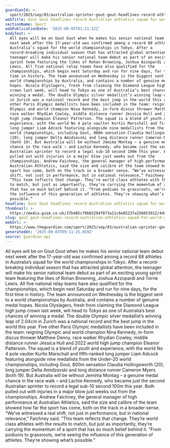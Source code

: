 ```yaml
---
guardianId: >-
  sport/2025/sep/03/australian-sprinter-gout-gout-headlines-record-athletics-squad-national-team-world-championships
webTitle: Gout Gout headlines record Australian athletics squad for world championships
sectionName: Sport
webPublicationDate: '2025-09-03T01:21:32Z'
bodyText: >-
  All eyes will be on Gout Gout when he makes his senior national team debut
  next week after the 17-year-old was confirmed among a record 88 athletes in
  Australia’s squad for the world championships in Tokyo. After a
  record-breaking individual season that has attracted global attention, the
  teenager will make his senior national team debut as part of an exciting young
  sprint team featuring the likes of Rohan Browning, Joshua Azzopardi and Torrie
  Lewis. All five national relay teams have also qualified for the
  championships, which begin next Saturday and run for nine days, for the first
  time in history. The team announced on Wednesday is the biggest sent to a
  world championships by Australia, and contains a number of genuine medal
  hopes. Nicola Olyslagers, fresh from claiming the Diamond League high jump
  crown last week, will head to Tokyo as one of Australia’s best chances of
  winning a medal. The double Olympic silver medallist’s winning leap of 2.04cm
  in Zurich was a national record and the best jump in the world this year. Five
  other Paris Olympic medallists have been included in the team: reigning
  Olympic and world champion Nina Kennedy, in-form discus thrower Matthew Denny,
  race walker Rhydian Cowley, middle distance runner Jessica Hull and 2022 world
  high jump champion Eleanor Patterson. The squad is a blend of youth and
  experience, with the world No 4 pole vaulter Kurtis Marschall and fifth-ranked
  long jumper Liam Adcock featuring alongside nine medallists from the Under-20
  world championships, including Gout, 800m sensation Claudia Hollingsworth
  (20), long jumper Delta Amidzovski and long distance runner Cameron Myers
  (both 19). But Australia will be without Jemima Montag – a genuine medal
  chance in the race walk – and Lachie Kennedy, who became just the second
  Australian sprinter to record a legal sub-10 second 100m this year. Both
  pulled out with injuries in a major blow just weeks out from the
  championships. Andrew Faichney, the general manager of high performance at
  Australian Athletics, said the size and calibre of the team showed how far the
  sport has come, both on the track in a broader sense. “We’ve witnessed a real
  shift, not just in performance, but in national relevance,” Faichney said.
  “This team reflects that change. They’re world class athletes with the results
  to match, but just as importantly, they’re carrying the momentum of a sport
  that has so much belief behind it. “From podiums to grassroots, we’re seeing
  the influence of this generation of athletes. They’re showing what’s
  possible.”
headline: Gout Gout headlines record Australian athletics squad for world championships
thumbnail: >-
  https://media.guim.co.uk/37b485cf9b65294f873a11c6e85237a256653912/449_0_4530_3625/500.jpg
slug: gout-gout-headlines-record-australian-athletics-squad-for-world-championships
webUrl: >-
  https://www.theguardian.com/sport/2025/sep/03/australian-sprinter-gout-gout-headlines-record-athletics-squad-national-team-world-championships
generatedAt: '2025-09-03T09:11:25.859Z'
source: guardian-api
---
```

All eyes will be on Gout Gout when he makes his senior national team debut next week after the 17-year-old was confirmed among a record 88 athletes in Australia’s squad for the world championships in Tokyo. After a record-breaking individual season that has attracted global attention, the teenager will make his senior national team debut as part of an exciting young sprint team featuring the likes of Rohan Browning, Joshua Azzopardi and Torrie Lewis. All five national relay teams have also qualified for the championships, which begin next Saturday and run for nine days, for the first time in history. The team announced on Wednesday is the biggest sent to a world championships by Australia, and contains a number of genuine medal hopes. Nicola Olyslagers, fresh from claiming the Diamond League high jump crown last week, will head to Tokyo as one of Australia’s best chances of winning a medal. The double Olympic silver medallist’s winning leap of 2.04cm in Zurich was a national record and the best jump in the world this year. Five other Paris Olympic medallists have been included in the team: reigning Olympic and world champion Nina Kennedy, in-form discus thrower Matthew Denny, race walker Rhydian Cowley, middle distance runner Jessica Hull and 2022 world high jump champion Eleanor Patterson. The squad is a blend of youth and experience, with the world No 4 pole vaulter Kurtis Marschall and fifth-ranked long jumper Liam Adcock featuring alongside nine medallists from the Under-20 world championships, including Gout, 800m sensation Claudia Hollingsworth (20), long jumper Delta Amidzovski and long distance runner Cameron Myers (both 19). But Australia will be without Jemima Montag – a genuine medal chance in the race walk – and Lachie Kennedy, who became just the second Australian sprinter to record a legal sub-10 second 100m this year. Both pulled out with injuries in a major blow just weeks out from the championships. Andrew Faichney, the general manager of high performance at Australian Athletics, said the size and calibre of the team showed how far the sport has come, both on the track in a broader sense. “We’ve witnessed a real shift, not just in performance, but in national relevance,” Faichney said. “This team reflects that change. They’re world class athletes with the results to match, but just as importantly, they’re carrying the momentum of a sport that has so much belief behind it. “From podiums to grassroots, we’re seeing the influence of this generation of athletes. They’re showing what’s possible.”
